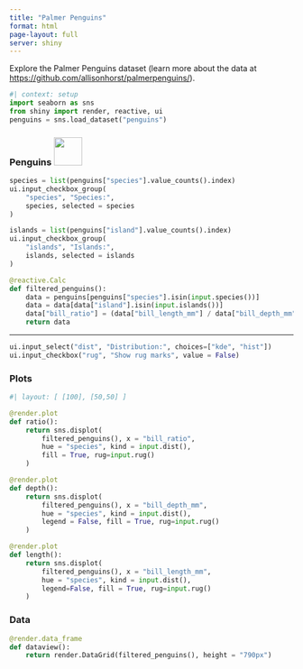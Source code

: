 ```yaml
---
title: "Palmer Penguins"
format: html
page-layout: full
server: shiny
---
```


Explore the Palmer Penguins dataset (learn more about the data at <https://github.com/allisonhorst/palmerpenguins/>).

```python
#| context: setup
import seaborn as sns
from shiny import render, reactive, ui
penguins = sns.load_dataset("penguins")
```

::: {.panel-sidebar}

### Penguins ![](images/penguins.png){width=50px}

```python
species = list(penguins["species"].value_counts().index)
ui.input_checkbox_group(
    "species", "Species:", 
    species, selected = species
)

islands = list(penguins["island"].value_counts().index)
ui.input_checkbox_group(
    "islands", "Islands:", 
    islands, selected = islands
)

@reactive.Calc
def filtered_penguins():
    data = penguins[penguins["species"].isin(input.species())]
    data = data[data["island"].isin(input.islands())]
    data["bill_ratio"] = (data["bill_length_mm"] / data["bill_depth_mm"])
    return data
```

***

```python
ui.input_select("dist", "Distribution:", choices=["kde", "hist"])
ui.input_checkbox("rug", "Show rug marks", value = False)
```

:::

::: {.panel-tabset}

### Plots

```python
#| layout: [ [100], [50,50] ]

@render.plot
def ratio():
    return sns.displot(
        filtered_penguins(), x = "bill_ratio", 
        hue = "species", kind = input.dist(), 
        fill = True, rug=input.rug()
    )

@render.plot
def depth():
    return sns.displot(
        filtered_penguins(), x = "bill_depth_mm", 
        hue = "species", kind = input.dist(), 
        legend = False, fill = True, rug=input.rug()
    )

@render.plot
def length():
    return sns.displot(
        filtered_penguins(), x = "bill_length_mm", 
        hue = "species", kind = input.dist(), 
        legend=False, fill = True, rug=input.rug()
    )
```

### Data

```python
@render.data_frame
def dataview():
    return render.DataGrid(filtered_penguins(), height = "790px")
```

:::



